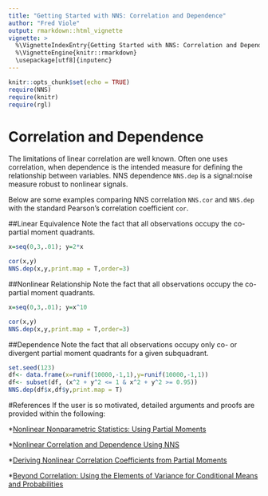 ---
title: "Getting Started with NNS: Correlation and Dependence"
author: "Fred Viole"
output: rmarkdown::html_vignette
vignette: >
  %\VignetteIndexEntry{Getting Started with NNS: Correlation and Dependence}
  %\VignetteEngine{knitr::rmarkdown}
  \usepackage[utf8]{inputenc}
---

```{r setup, include=FALSE}
knitr::opts_chunk$set(echo = TRUE)
require(NNS)
require(knitr)
require(rgl)
```

# Correlation and Dependence
The limitations of linear correlation are well known.  Often one uses correlation, when dependence is the intended measure for defining the relationship between variables.  NNS dependence `NNS.dep` is a signal:noise measure robust to nonlinear signals.

Below are some examples comparing NNS correlation `NNS.cor` and `NNS.dep` with the standard Pearson's correlation coefficient `cor`.

##Linear Equivalence
Note the fact that all observations occupy the co-partial moment quadrants.
```{r linear}
x=seq(0,3,.01); y=2*x

cor(x,y)
NNS.dep(x,y,print.map = T,order=3)
```

##Nonlinear Relationship
Note the fact that all observations occupy the co-partial moment quadrants.
```{r nonlinear}
x=seq(0,3,.01); y=x^10

cor(x,y)
NNS.dep(x,y,print.map = T,order=3)
```

##Dependence
Note the fact that all observations occupy only co- or divergent partial moment quadrants for a given subquadrant.
```{r dependence}
set.seed(123)
df<- data.frame(x=runif(10000,-1,1),y=runif(10000,-1,1))
df<- subset(df, (x^2 + y^2 <= 1 & x^2 + y^2 >= 0.95))
NNS.dep(df$x,df$y,print.map = T)
```

#References
If the user is so motivated, detailed arguments and proofs are provided within the following:

*[Nonlinear Nonparametric Statistics: Using Partial Moments](http://a.co/5bpHvUg)

*[Nonlinear Correlation and Dependence Using NNS](https://ssrn.com/abstract=3010414)

*[Deriving Nonlinear Correlation Coefficients from Partial Moments](https://ssrn.com/abstract=2148522)

*[Beyond Correlation: Using the Elements of Variance for Conditional Means and Probabilities](https://ssrn.com/abstract=2745308)

